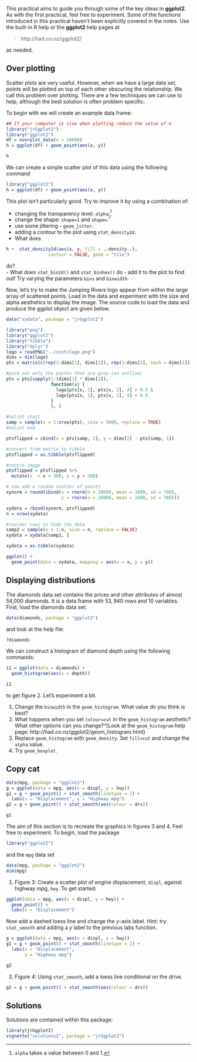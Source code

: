 This practical aims to guide you through some of the key ideas in
**ggplot2**. As with the first practical, feel free to experiment. Some of the functions introduced in this practical haven't been explicitly covered in the notes. Use the built-in R help or the **ggplot2** help pages at

> http://had.co.nz/ggplot2/

\noindent as needed.


## Over plotting

Scatter plots are very useful. However, when we have a large data set, points
will be plotted on top of each other obscuring the relationship. We call this
problem over plotting. There are a few techniques we can use to help, although
the best solution is often problem specific.

To begin with we will create an example data frame:

```r
## If your computer is slow when plotting reduce the value of n
library("jrGgplot2")
library("ggplot2")
df = overplot_data(n = 20000)
h = ggplot(df) + geom_point(aes(x, y))
```

```r
h
```

\noindent We can create a simple scatter plot of this data using the following command

```r
library("ggplot2")
h = ggplot(df) + geom_point(aes(x, y))
```

\noindent This plot isn't particularly good. Try to improve it by using a
combination of:


- changing the transparency level: `alpha`;^[`alpha` takes a value between $0$ and $1$.]
- change the shape: `shape=1` and `shape=`.'`
- use some jittering - `geom_jitter`.
- adding a contour to the plot using `stat_density2d`.
- What does

```r
h +  stat_density2d(aes(x, y, fill = ..density..),
                contour = FALSE, geom = "tile")
```
do?    
- What does `stat_bin2d()` and `stat_binhex()` do - add it to the
  plot to find out! Try varying the parameters `bins` and `binwidth`.

Now, let's try to make the Jumping Rivers logo appear from within the large array of scattered points\sidenote{Magic and mysterious, I know}. Load in the data and experiment with the size and alpha aesthetics to display the image. The source code to load the data and produce the ggplot object are given below.

```R
data("xydata", package = "jrGgplot2")
```

```r
library("png")
library("ggplot2")
library("tibble")
library("dplyr")
logo = readPNG("../inst/logo.png")
dims = dim(logo)
pts = matrix(c(rep(1:dims[1], dims[2]), rep(1:dims[2], each = dims[1])), byrow = FALSE, ncol = 2)

#pick out only the points that are grey (on outline)
pts = pts[sapply(1:(dims[1] * dims[2]),
                 function(x) {
                   logo[pts[x, 1], pts[x, 2], 4] > 0.5 &
                   logo[pts[x, 1], pts[x, 2], 4] < 0.8
                 }
                 ), ]

#nolint start
samp = sample(x = 1:nrow(pts), size = 5000, replace = TRUE)
#nolint end

ptsflipped = cbind(x = pts[samp, 2], y = dims[2] - pts[samp, 1])

#convert from matrix to tibble
ptsflipped = as.tibble(ptsflipped)

#centre image
ptsflipped = ptsflipped %>% 
  mutate(x  = x + 300, y = y + 300)

# now add a random scatter of points
xynorm = round(cbind(x = rnorm(n = 20000, mean = 1000, sd = 700),
                     y = rnorm(n = 20000, mean = 1400, sd = 700)))

xydata = rbind(xynorm, ptsflipped)
n = nrow(xydata)

#reorder rows to hide the data
samp2 = sample(x = 1:n, size = n, replace = FALSE)
xydata = xydata[samp2, ]

xydata = as.tibble(xydata)
```

```r
ggplot() +
  geom_point(data = xydata, mapping = aes(x = x, y = y))
```

## Displaying distributions

The diamonds data set contains the prices and other attributes of almost 54,000 diamonds. It is a data frame with $53,940$ rows and $10$ variables. First, load the diamonds data set:

```r
data(diamonds, package = "ggplot2")
```

\noindent and look at the help file:

```r
?diamonds
```

\noindent We can construct a histogram of diamond depth using the following commands:

```r
i1 = ggplot(data = diamonds) +
  geom_histogram(aes(x = depth))
```

```r
i1
```


\noindent to get figure 2. Let's experiment a bit.

1. Change the `binwidth` in the `geom_histogram`. What value do you
  think is best?
2. What happens when you set `colour=cut` in the `geom_histogram`
  aesthetic? What other options can you change?^[Look at the `geom_histogram` help page: http://had.co.nz/ggplot2/geom_histogram.html}
3. Replace `geom_histogram` with `geom_density`. Set `fill=cut` and change the `alpha` value.
4. Try `geom_boxplot`.



## Copy cat

```r
data(mpg, package = "ggplot2")
g = ggplot(data = mpg, aes(x = displ, y = hwy))
g1 = g + geom_point() + stat_smooth(linetype = 2) +
  labs(x = "Displacement", y = "Highway mpg")
g2 = g + geom_point() + stat_smooth(aes(colour = drv))
```

```r
g1
```

The aim of this section is to recreate the graphics in figures 3 and 4. Feel
free to experiment. To begin, load the package

```r
library("ggplot2")
```

\noindent and the `mpg` data set

```r
data(mpg, package = "ggplot2")
dim(mpg)
```

1. Figure 3: Create a scatter plot of engine displacement,
  `displ`, against highway mpg, `hwy`. To get started:

```r
ggplot(data = mpg, aes(x = displ, y = hwy)) +
  geom_point() +
  labs(x = "Displacement")
```

Now add a dashed loess line and change the $y$-axis label.
Hint: try `stat_smooth` and adding a $y$ label to the previous labs function.

```r
g = ggplot(data = mpg, aes(x = displ, y = hwy))
g1 = g + geom_point() + stat_smooth(linetype = 2) +
  labs(x = "Displacement",
       y = "Highway mpg")
```

```r
g2
```
2. Figure 4: Using `stat_smooth`, add a loess line conditional
  on the drive.
```r
g2 = g + geom_point() + stat_smooth(aes(colour = drv))
```

## Solutions

Solutions are contained within this package:
```r
library(jrGgplot2)
vignette("solutions2", package = "jrGgplot2")
```
